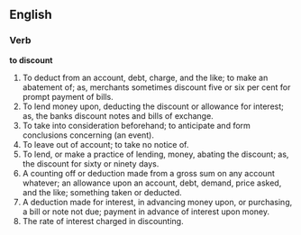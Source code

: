 ==English==

===Verb===

'''to discount'''

#To deduct from an account, debt, charge, and the like; to make an abatement of; as, merchants sometimes discount five or six per cent for prompt payment of bills.
#To lend money upon, deducting the discount or allowance for interest; as, the banks discount notes and bills of exchange.
#To take into consideration beforehand; to anticipate and form conclusions concerning (an event).
#To leave out of account; to take no notice of.
#To lend, or make a practice of lending, money, abating the discount; as, the discount for sixty or ninety days.
#A counting off or deduction made from a gross sum on any account whatever; an allowance upon an account, debt, demand, price asked, and the like; something taken or deducted.
#A deduction made for interest, in advancing money upon, or purchasing, a bill or note not due; payment in advance of interest upon money.
#The rate of interest charged in discounting.